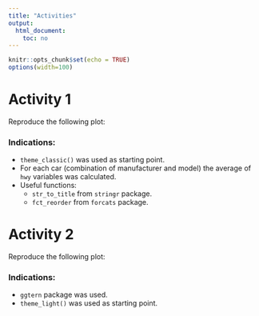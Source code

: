 ```yaml
---
title: "Activities"
output: 
  html_document: 
    toc: no
---
```


```r
knitr::opts_chunk$set(echo = TRUE)
options(width=100)
```

# Activity 1

Reproduce the following plot:

<object type="image/svg+xml" data="session-03-activities/figure01.svg" width = 600></object>

### Indications:

* `theme_classic()` was used as starting point.
* For each car (combination of manufacturer and model) the average of `hwy` variables was calculated.
* Useful functions: 
    * `str_to_title` from `stringr` package.
    * `fct_reorder` from `forcats` package.

# Activity 2

Reproduce the following plot:

<object type="image/svg+xml" data="session-03-activities/figure02.svg" width = 750></object>

### Indications:

* `ggtern` package was used.
* `theme_light()` was used as starting point.
